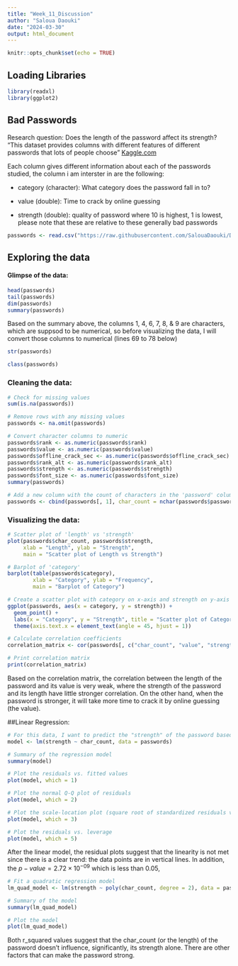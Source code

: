 ```yaml
---
title: "Week_11_Discussion"
author: "Saloua Daouki"
date: "2024-03-30"
output: html_document
---
```


```r
knitr::opts_chunk$set(echo = TRUE)
```

## Loading Libraries

```r
library(readxl)
library(ggplot2)
```

## Bad Passwords

Research question: Does the length of the password affect its strength? 
"This dataset provides columns with different features of different passwords that lots of people choose" [Kaggle.com](https://www.kaggle.com/datasets/sujaykapadnis/bad-passwords-never-use-them/data)

Each column gives different information about each of the passwords studied, the column i am interster in are the following:

* category (character): What category does the password fall in to?

* value (double): Time to crack by online guessing

* strength (double): quality of password where 10 is highest, 1 is lowest, please note that these are relative to these generally bad passwords

```r
passwords <- read.csv("https://raw.githubusercontent.com/SalouaDaouki/Data605/main/passwords.csv")
```

## Exploring the data

#### Glimpse of the data:

```r
head(passwords)
tail(passwords)
dim(passwords)
summary(passwords)
```
Based on the summary above, the columns 1, 4, 6, 7, 8, & 9 are characters, which are suppsod to be numerical, so before visualizing the data, I will convert those columns to numerical (lines 69 to 78 below)

```r
str(passwords)
```


```r
class(passwords)
```

### Cleaning the data:

```r
# Check for missing values
sum(is.na(passwords))

# Remove rows with any missing values
passwords <- na.omit(passwords)
```

```r
# Convert character columns to numeric
passwords$rank <- as.numeric(passwords$rank)
passwords$value <- as.numeric(passwords$value)
passwords$offline_crack_sec <- as.numeric(passwords$offline_crack_sec)
passwords$rank_alt <- as.numeric(passwords$rank_alt)
passwords$strength <- as.numeric(passwords$strength)
passwords$font_size <- as.numeric(passwords$font_size)
summary(passwords)
```

```r
# Add a new column with the count of characters in the 'password' column next to it
passwords <- cbind(passwords[, 1], char_count = nchar(passwords$password), passwords[, -1])
```



### Visualizing the data:

```r
# Scatter plot of 'length' vs 'strength'
plot(passwords$char_count, passwords$strength, 
     xlab = "Length", ylab = "Strength", 
     main = "Scatter plot of Length vs Strength")
```
```r
# Barplot of 'category'
barplot(table(passwords$category), 
        xlab = "Category", ylab = "Frequency", 
        main = "Barplot of Category")

```
```r
# Create a scatter plot with category on x-axis and strength on y-axis using ggplot2
ggplot(passwords, aes(x = category, y = strength)) +
  geom_point() +
  labs(x = "Category", y = "Strength", title = "Scatter plot of Category vs Strength") +
  theme(axis.text.x = element_text(angle = 45, hjust = 1))
```

```r
# Calculate correlation coefficients
correlation_matrix <- cor(passwords[, c("char_count", "value", "strength")])

# Print correlation matrix
print(correlation_matrix)
```
Based on the correlation matrix, the correlation between the length of the password and its value is very weak, where the strength of the password and its length have little stronger correlation. On the other hand, when the password is stronger, it will take more time to crack it by online guessing (the value).

##Linear Regression:

```r
# For this data, I want to predict the "strength" of the password based on its "char_count"
model <- lm(strength ~ char_count, data = passwords)
```

```r
# Summary of the regression model
summary(model)
```

```r
# Plot the residuals vs. fitted values
plot(model, which = 1)

# Plot the normal Q-Q plot of residuals
plot(model, which = 2)

# Plot the scale-location plot (square root of standardized residuals vs. fitted values)
plot(model, which = 3)

# Plot the residuals vs. leverage
plot(model, which = 5)
```

After the linear model, the residual plots suggest that the linearity is not met since there is a clear trend: the data points are in vertical lines. In addition, the $p-value = 2.72 \times 10^{-09}$ which is less than $0.05$, 

```r
# Fit a quadratic regression model
lm_quad_model <- lm(strength ~ poly(char_count, degree = 2), data = passwords)

# Summary of the model
summary(lm_quad_model)

# Plot the model
plot(lm_quad_model)
```
Both r_squared values suggest that the char_count (or the length) of the password doesn't influence, significantly, its strength alone. There are other factors that can make the password strong.






